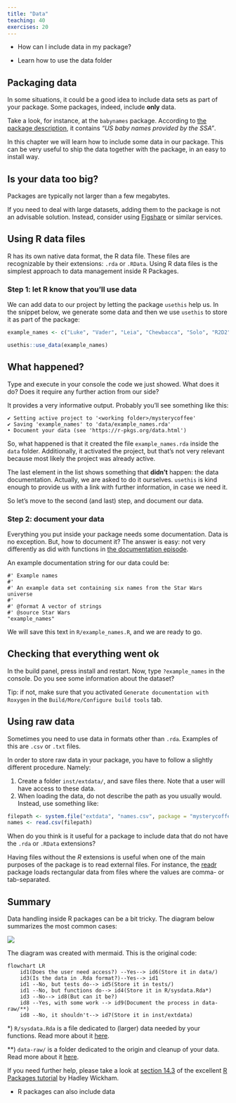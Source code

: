 ```yaml
---
title: "Data"
teaching: 40
exercises: 20
---
```


::: questions
- How can I include data in my package?
:::

::: objectives
- Learn how to use the data folder
:::



## Packaging data

In some situations, it could be a good idea to include data sets as part of your package.
Some packages, indeed, include **only** data.

Take a look, for instance, at the `babynames` package.
According to [the package description](https://cran.r-project.org/web/packages/babynames/index.html), it contains _"US baby names provided by the SSA"_.

In this chapter we will learn how to include some data in our package.
This can be very useful to ship the data together with the package, in an easy to install way.

::: callout
## Is your data too big?
Packages are typically not larger than a few megabytes.

If you need to deal with large datasets, adding them to the package is not an advisable solution.
Instead, consider using [Figshare](https://figshare.com/) or similar services.
:::

## Using R data files

R has its own native data format, the R data file.
These files are recognizable by their extensions: `.rda` or `.RData`.
Using R data files is the simplest approach to data management inside R Packages.

### Step 1: let R know that you'll use data

We can add data to our project by letting the package `usethis` help us.
In the snippet below, we generate some data and then we use `usethis` to store it as part of the package:

```r
example_names <- c("Luke", "Vader", "Leia", "Chewbacca", "Solo", "R2D2")

usethis::use_data(example_names)
```

::: challenge
## What happened?
Type and execute in your console the code we just showed.
What does it do?
Does it require any further action from our side?

::: solution
It provides a very informative output.
Probably you'll see something like this:
```output
✔ Setting active project to '<working folder>/mysterycoffee'
✔ Saving 'example_names' to 'data/example_names.rda'
• Document your data (see 'https://r-pkgs.org/data.html')
```

So, what happened is that it created the file `example_names.rda` inside the `data` folder.
Additionally, it activated the project, but that's not very relevant because most likely the project was already active.

The last element in the list shows something that **didn't** happen: the data documentation.
Actually, we are asked to do it ourselves.
`usethis` is kind enough to provide us with a link with further information, in case we need it.

So let's move to the second (and last) step, and document our data.
:::
:::

### Step 2: document your data

Everything you put inside your package needs some documentation.
Data is no exception.
But, how to document it?
The answer is easy: not very differently as did with functions in [the documentation episode](documentation.Rmd).

An example documentation string for our data could be:

```
#' Example names
#'
#' An example data set containing six names from the Star Wars universe
#'
#' @format A vector of strings
#' @source Star Wars
"example_names"
```

We will save this text in `R/example_names.R`, and we are ready to go.

## Checking that everything went ok

In the build panel, press install and restart.
Now, type `?example_names` in the console.
Do you see some information about the dataset?

Tip: if not, make sure that you activated `Generate documentation with Roxygen` in the `Build/More/Configure build tools` tab.

## Using raw data

Sometimes you need to use data in formats other than `.rda`. 
Examples of this are `.csv` or `.txt` files.

In order to store raw data in your package, you have to follow a slightly different procedure.
Namely:

1. Create a folder `inst/extdata/`, and save files there. Note that a user will have access to these data.
2. When loading the data, do not describe the path as you usually would. Instead, use something like:

```r
filepath <- system.file("extdata", "names.csv", package = "mysterycoffee")
names <- read.csv(filepath)
```

::: discussion
When do you think is it useful for a package to include data that do not have the `.rda` or `.RData` extensions?
:::

:::: solution
Having files without the _R_ extensions is useful when one of the main purposes of the package is to read external files. For instance, the  [readr](https://readr.tidyverse.org/) package loads rectangular data from files where the values are comma- or tab-separated. 
::::

## Summary

Data handling inside R packages can be a bit tricky.
The diagram below summarizes the most common cases:

![](fig/mermaid-data.png)

::: instructor

The diagram was created with mermaid. This is the original code:

```mermaid
flowchart LR
    id1(Does the user need access?) --Yes--> id6(Store it in data/)
    id3(Is the data in .Rda format?)--Yes--> id1
    id1 --No, but tests do--> id5(Store it in tests/)
    id1 --No, but functions do--> id4(Store it in R/sysdata.Rda*)
    id3 --No--> id8(But can it be?)
    id8 --Yes, with some work --> id9(Document the process in data-raw/**)
    id8 --No, it shouldn't--> id7(Store it in inst/extdata)
```
:::

*) `R/sysdata.Rda` is a file dedicated to (larger) data needed by your functions. Read more about it [here](https://r-pkgs.org/Data.html#sec-data-sysdata). 

**) `data-raw/` is a folder dedicated to the origin and cleanup of your data. Read more about it [here](https://r-pkgs.org/Data.html#sec-data-data-raw).

If you need further help, please take a look at [section 14.3](https://r-pkgs.org/data.html) of the excellent [R Packages tutorial](https://r-pkgs.org/index.html) by Hadley Wickham.

::: keypoints
- R packages can also include data
:::
